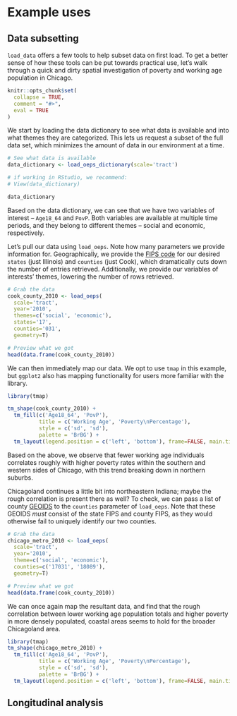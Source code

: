 # Example uses


## Data subsetting

`load_data` offers a few tools to help subset data on first load. To get a better sense of how these tools can be put towards practical use, let's walk through a quick and dirty spatial investigation of poverty and working age population in Chicago.

```r
knitr::opts_chunk$set(
  collapse = TRUE,
  comment = "#>",
  eval = TRUE
)
```

We start by loading the data dictionary to see what data is available and into what themes they are categorized. This lets us request a subset of the full data set, which minimizes the amount of data in our environment at a time. 

```r
# See what data is available
data_dictionary <- load_oeps_dictionary(scale='tract')

# if working in RStudio, we recommend:
# View(data_dictionary)

data_dictionary
```

Based on the data dictionary, we can see that we have two variables of interest -- `Age18_64` and `PovP`. Both variables are available at multiple time periods, and they belong to different themes -- social and economic, respectively.

Let's pull our data using `load_oeps`. Note how many parameters we provide information for. Geographically, we provide the [FIPS code](https://transition.fcc.gov/oet/info/maps/census/fips/fips.txt) for our desired ``states`` (just Illinois) and ``counties`` (just Cook), which dramatically cuts down the number of entries retrieved. Additionally, we provide our variables of interests' themes, lowering the number of rows retrieved.

```r
# Grab the data
cook_county_2010 <- load_oeps(
  scale='tract', 
  year='2010', 
  themes=c('social', 'economic'), 
  states='17', 
  counties='031',
  geometry=T)

# Preview what we got
head(data.frame(cook_county_2010))
```

We can then immediately map our data. We opt to use `tmap` in this example, but `ggplot2` also has mapping functionality for users more familiar with the library.

```r
library(tmap)

tm_shape(cook_county_2010) + 
  tm_fill(c('Age18_64', 'PovP'), 
          title = c('Working Age', 'Poverty\nPercentage'),
          style = c('sd', 'sd'),
          palette = 'BrBG') + 
  tm_layout(legend.position = c('left', 'bottom'), frame=FALSE, main.title = 'Fewer workers correlates with higher poverty in Cook')
```

Based on the above, we observe that fewer working age individuals correlates roughly with higher poverty rates within the southern and western sides of Chicago, with this trend breaking down in northern suburbs. 

Chicagoland continues a little bit into northeastern Indiana; maybe the rough correlation is present there as well? To check, we can pass a list of county [GEOIDS](https://www.census.gov/programs-surveys/geography/guidance/geo-identifiers.html) to the `counties` parameter of `load_oeps`. Note that these GEOIDS _must_ consist of the state FIPS and county FIPS, as they would otherwise fail to uniquely identify our two counties.

```r
# Grab the data
chicago_metro_2010 <- load_oeps(
  scale='tract', 
  year='2010', 
  theme=c('social', 'economic'), 
  counties=c('17031', '18089'),
  geometry=T)

# Preview what we got
head(data.frame(cook_county_2010))
```

We can once again map the resultant data, and find that the rough correlation between lower working age population totals and higher poverty in more densely populated, coastal areas seems to hold for the broader Chicagoland area.

```r
library(tmap)
tm_shape(chicago_metro_2010) + 
  tm_fill(c('Age18_64', 'PovP'), 
          title = c('Working Age', 'Poverty\nPercentage'),
          style = c('sd', 'sd'),
          palette = 'BrBG') + 
  tm_layout(legend.position = c('left', 'bottom'), frame=FALSE, main.title = 'Fewer workers correlates with higher poverty near Chi')
```

## Longitudinal analysis
